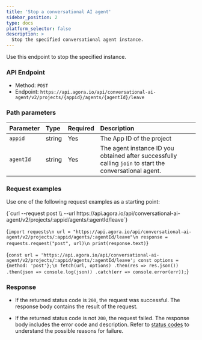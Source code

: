 ```yaml
---
title: 'Stop a conversational AI agent'
sidebar_position: 2
type: docs
platform_selector: false
description: >
  Stop the specified conversational agent instance.
---
```



Use this endpoint to stop the specified <Vpd k="NAME" /> instance.

### API Endpoint

- Method: `POST`
- Endpoint: `https://api.agora.io/api/conversational-ai-agent/v2/projects/{appid}/agents/{agentId}/leave`

### Path parameters

| Parameter   | Type | Required | Description   |
|:--------|:---------|:----|:--------------|
| `appid` | string | Yes | The App ID of the project|
| `agentId` | string | Yes | The agent instance ID you obtained after successfully calling `join` to start the conversational agent. |

### Request examples

Use one of the following request examples as a starting point:

<MultiCodeBlock caption="Sample request:">
<CodeGroup label="Select">
<CodeItem language="bash" name="curl">{`curl --request post \\
  --url https://api.agora.io/api/conversational-ai-agent/v2/projects/:appid/agents/:agentId/leave`}</CodeItem>

  <CodeItem language="python" name="Python">{`import requests\n
url = "https://api.agora.io/api/conversational-ai-agent/v2/projects/:appid/agents/:agentId/leave"\n
response = requests.request("post", url)\n
print(response.text)`}</CodeItem>

  <CodeItem language="js" name="Node.js">{`const url = 'https://api.agora.io/api/conversational-ai-agent/v2/projects/:appid/agents/:agentId/leave';
const options = {method: 'post'};\n
fetch(url, options)
  .then(res => res.json())
  .then(json => console.log(json))
  .catch(err => console.error(err));`}</CodeItem>

</CodeGroup>
</MultiCodeBlock>

### Response

- If the returned status code is `200`, the request was successful. The response body contains the result of the request.

- If the returned status code is not `200`, the request failed. The response body includes the error code and description. Refer to [status codes](../rest-api/reference#response-status-codes) to understand the possible reasons for failure.